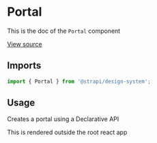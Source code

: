 <!--- Portal.stories.mdx --->


<Meta title="Design System/Technical Components/Portal" component={Portal} />

# Portal

This is the doc of the `Portal` component

[View source](https://github.com/strapi/design-system/tree/main/packages/strapi-design-system/src/Portal)

## Imports

```js
import { Portal } from '@strapi/design-system';
```

## Usage

Creates a portal using a Declarative API

<Canvas>
  <Story name="base">
    <Portal>
      <aside>
        <Typography>This is rendered outside the root react app</Typography>
      </aside>
    </Portal>
  </Story>
</Canvas>
